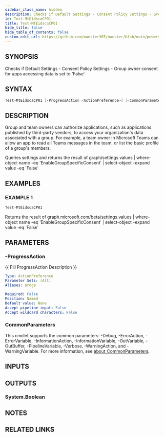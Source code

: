 ```yaml
---
sidebar_class_name: hidden
description: Checks if Default Settings - Consent Policy Settings - Group owner consent for apps accessing data is set to 'False'
id: Test-MtEidscaCP01
title: Test-MtEidscaCP01
hide_title: false
hide_table_of_contents: false
custom_edit_url: https://github.com/maester365/maester/blob/main/powershell/public/Test-MtEidscaCP01.ps1
---
```


## SYNOPSIS

Checks if Default Settings - Consent Policy Settings - Group owner consent for apps accessing data is set to 'False'

## SYNTAX

```powershell
Test-MtEidscaCP01 [-ProgressAction <ActionPreference>] [<CommonParameters>]
```

## DESCRIPTION

Group and team owners can authorize applications, such as applications published by third-party vendors, to access your organization's data associated with a group.
For example, a team owner in Microsoft Teams can allow an app to read all Teams messages in the team, or list the basic profile of a group's members.

Queries settings
and returns the result of
 graph/settings.values | where-object name -eq 'EnableGroupSpecificConsent' | select-object -expand value -eq 'False'

## EXAMPLES

### EXAMPLE 1

```powershell
Test-MtEidscaCP01
```

Returns the result of graph.microsoft.com/beta/settings.values | where-object name -eq 'EnableGroupSpecificConsent' | select-object -expand value -eq 'False'

## PARAMETERS

### -ProgressAction

\{\{ Fill ProgressAction Description \}\}

```yaml
Type: ActionPreference
Parameter Sets: (All)
Aliases: proga

Required: False
Position: Named
Default value: None
Accept pipeline input: False
Accept wildcard characters: False
```

### CommonParameters

This cmdlet supports the common parameters: -Debug, -ErrorAction, -ErrorVariable, -InformationAction, -InformationVariable, -OutVariable, -OutBuffer, -PipelineVariable, -Verbose, -WarningAction, and -WarningVariable. For more information, see [about_CommonParameters](http://go.microsoft.com/fwlink/?LinkID=113216).

## INPUTS

## OUTPUTS

### System.Boolean

## NOTES

## RELATED LINKS
